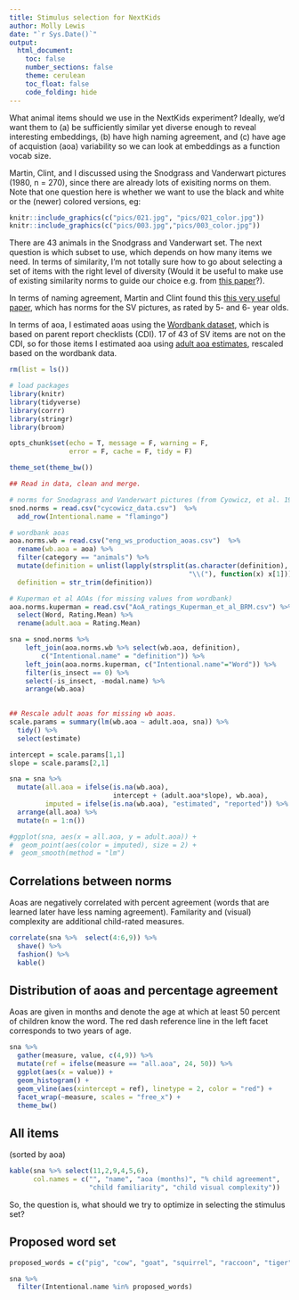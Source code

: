 ```yaml
---
title: Stimulus selection for NextKids
author: Molly Lewis 
date: "`r Sys.Date()`"
output: 
  html_document:
    toc: false
    number_sections: false
    theme: cerulean
    toc_float: false
    code_folding: hide
---
```


What animal items should we use in the NextKids experiment? Ideally, we'd want them to (a) be sufficiently similar yet diverse enough to reveal interesting embeddings, (b) have high naming agreement, and (c) have age of acquistion (aoa) variability so we can look at embeddings as a function vocab size.

Martin, Clint, and I discussed using the Snodgrass and Vanderwart pictures (1980, n = 270), since there are already lots of exisiting norms on them. Note that one question here is whether we want to use the black and white or the (newer) colored versions, eg:

```r
knitr::include_graphics(c("pics/021.jpg", "pics/021_color.jpg"))
knitr::include_graphics(c("pics/003.jpg","pics/003_color.jpg"))
```

There are 43 animals in the Snodgrass and Vanderwart set. The next question is which subset to use, which depends on how many items we need. In terms of similarity, I'm not totally sure how to go about selecting a set of items with the right level of diversity (Would it be  useful to make use of existing similarity norms to guide our choice e.g. from [this paper](http://link.springer.com/article/10.3758/BF03192726)?).

In terms of naming agreement, Martin and Clint found this [this very useful paper](http://www.sciencedirect.com/science/article/pii/S0022096596923565), which has norms for the SV pictures, as rated by 5- and 6- year olds. 

In terms of aoa, I estimated aoas using the [Wordbank dataset](http://wordbank.stanford.edu), which is based on parent report checklists (CDI). 17 of 43 of SV items are not on the CDI, so for those items I estimated aoa using [adult aoa estimates](http://crr.ugent.be/archives/806), rescaled based on the wordbank data.

```r
rm(list = ls())

# load packages
library(knitr)
library(tidyverse)
library(corrr)
library(stringr) 
library(broom)

opts_chunk$set(echo = T, message = F, warning = F, 
               error = F, cache = F, tidy = F)

theme_set(theme_bw())
```


```r
## Read in data, clean and merge.

# norms for Snodagrass and Vanderwart pictures (from Cyowicz, et al. 1997)
snod.norms = read.csv("cycowicz_data.csv")  %>%
  add_row(Intentional.name = "flamingo")

# wordbank aoas
aoa.norms.wb = read.csv("eng_ws_production_aoas.csv")  %>%
  rename(wb.aoa = aoa) %>%
  filter(category == "animals") %>%
  mutate(definition = unlist(lapply(strsplit(as.character(definition),
                                             "\\("), function(x) x[1])),
  definition = str_trim(definition))

# Kuperman et al AOAs (for missing values from wordbank)
aoa.norms.kuperman = read.csv("AoA_ratings_Kuperman_et_al_BRM.csv") %>%
  select(Word, Rating.Mean) %>%
  rename(adult.aoa = Rating.Mean)

sna = snod.norms %>%
    left_join(aoa.norms.wb %>% select(wb.aoa, definition),
        c("Intentional.name" = "definition")) %>%
    left_join(aoa.norms.kuperman, c("Intentional.name"="Word")) %>%
    filter(is_insect == 0) %>%
    select(-is_insect, -modal.name) %>%
    arrange(wb.aoa) 
    
```

```r
## Rescale adult aoas for missing wb aoas.
scale.params = summary(lm(wb.aoa ~ adult.aoa, sna)) %>%
  tidy() %>%
  select(estimate)

intercept = scale.params[1,1]
slope = scale.params[2,1]

sna = sna %>%
  mutate(all.aoa = ifelse(is.na(wb.aoa), 
                          intercept + (adult.aoa*slope), wb.aoa),
         imputed = ifelse(is.na(wb.aoa), "estimated", "reported")) %>%
  arrange(all.aoa) %>%
  mutate(n = 1:n())

#ggplot(sna, aes(x = all.aoa, y = adult.aoa)) +
#  geom_point(aes(color = imputed), size = 2) +
#  geom_smooth(method = "lm") 
```

## Correlations between norms 
Aoas are negatively correlated with percent agreement (words that are learned later have less naming agreement). Familarity and (visual) complexity are additional child-rated measures.
```r
correlate(sna %>%  select(4:6,9)) %>%
  shave() %>%
  fashion() %>%
  kable()
```

##  Distribution of aoas and percentage agreement
Aoas are given in months and denote the age at which at least 50 percent of children know the word. The red dash reference line in the left facet corresponds to two years of age.

```r
sna %>%
  gather(measure, value, c(4,9)) %>%
  mutate(ref = ifelse(measure == "all.aoa", 24, 50)) %>%
  ggplot(aes(x = value)) +
  geom_histogram() + 
  geom_vline(aes(xintercept = ref), linetype = 2, color = "red") +
  facet_wrap(~measure, scales = "free_x") +
  theme_bw()
```


## All items
(sorted by aoa)
```r
kable(sna %>% select(11,2,9,4,5,6), 
      col.names = c("", "name", "aoa (months)", "% child agreement",
                    "child familiarity", "child visual complexity"))
```

So, the question is, what should we try to optimize in selecting the stimulus set?

## Proposed word set
```r
proposed_words = c("pig", "cow", "goat", "squirrel", "raccoon", "tiger", "elephant", "giraffe", "zebra", "monkey","duck", "chicken", "rooster", "bird", "owl","ostrich", "peacock", "penguin", "swan", "flamingo")

sna %>%
  filter(Intentional.name %in% proposed_words)
```
 
```r

```